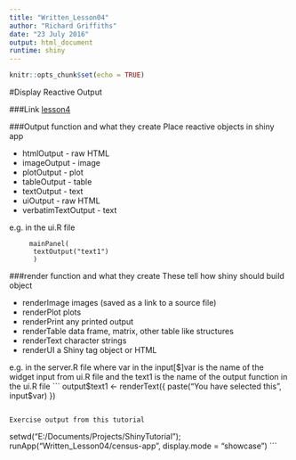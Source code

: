 ```yaml
---
title: "Written_Lesson04"
author: "Richard Griffiths"
date: "23 July 2016"
output: html_document
runtime: shiny
---
```


```r
knitr::opts_chunk$set(echo = TRUE)
```

#Display Reactive Output

###Link
[lesson4](http://shiny.rstudio.com/tutorial/lesson4/)

###Output function and what they create
Place reactive objects in shiny app

* htmlOutput -	raw HTML
* imageOutput -	image
* plotOutput -	plot
* tableOutput -	table
* textOutput -	text
* uiOutput -	raw HTML
* verbatimTextOutput -	text

e.g. in the ui.R file
```
     mainPanel(
      textOutput("text1")
      )
```

###render function and what they create
These tell how shiny should build object

* renderImage	images (saved as a link to a source file)
* renderPlot	plots
* renderPrint	any printed output
* renderTable	data frame, matrix, other table like structures
* renderText	character strings
* renderUI	a Shiny tag object or HTML

e.g. in the server.R file
where var in the input[$]var is the name of the
widget input from ui.R file and the text1
is the name of the output function in the ui.R file
```
  output$text1 <- renderText({
    paste("You have selected this", input$var)
  })
```

Exercise output from this tutorial
```
setwd("E:/Documents/Projects/ShinyTutorial");
runApp("Written_Lesson04/census-app", display.mode = "showcase")
```
